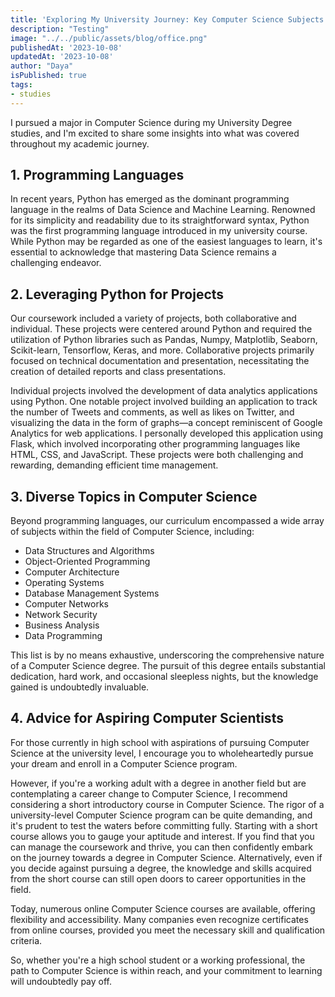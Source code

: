 ```yaml
---
title: 'Exploring My University Journey: Key Computer Science Subjects'
description: "Testing"
image: "../../public/assets/blog/office.png"
publishedAt: '2023-10-08'
updatedAt: '2023-10-08'
author: "Daya"
isPublished: true
tags:
- studies
---
```


I pursued a major in Computer Science during my University Degree studies, and I'm excited to share some insights into what was covered throughout my academic journey.

## 1. Programming Languages
In recent years, Python has emerged as the dominant programming language in the realms of Data Science and Machine Learning. Renowned for its simplicity and readability due to its straightforward syntax, Python was the first programming language introduced in my university course. While Python may be regarded as one of the easiest languages to learn, it's essential to acknowledge that mastering Data Science remains a challenging endeavor.

## 2. Leveraging Python for Projects
Our coursework included a variety of projects, both collaborative and individual. These projects were centered around Python and required the utilization of Python libraries such as Pandas, Numpy, Matplotlib, Seaborn, Scikit-learn, Tensorflow, Keras, and more. Collaborative projects primarily focused on technical documentation and presentation, necessitating the creation of detailed reports and class presentations.

Individual projects involved the development of data analytics applications using Python. One notable project involved building an application to track the number of Tweets and comments, as well as likes on Twitter, and visualizing the data in the form of graphs—a concept reminiscent of Google Analytics for web applications. I personally developed this application using Flask, which involved incorporating other programming languages like HTML, CSS, and JavaScript. These projects were both challenging and rewarding, demanding efficient time management.

## 3. Diverse Topics in Computer Science
Beyond programming languages, our curriculum encompassed a wide array of subjects within the field of Computer Science, including:

- Data Structures and Algorithms
- Object-Oriented Programming
- Computer Architecture
- Operating Systems
- Database Management Systems
- Computer Networks
- Network Security
- Business Analysis
- Data Programming

This list is by no means exhaustive, underscoring the comprehensive nature of a Computer Science degree. The pursuit of this degree entails substantial dedication, hard work, and occasional sleepless nights, but the knowledge gained is undoubtedly invaluable.

## 4. Advice for Aspiring Computer Scientists
For those currently in high school with aspirations of pursuing Computer Science at the university level, I encourage you to wholeheartedly pursue your dream and enroll in a Computer Science program.

However, if you're a working adult with a degree in another field but are contemplating a career change to Computer Science, I recommend considering a short introductory course in Computer Science. The rigor of a university-level Computer Science program can be quite demanding, and it's prudent to test the waters before committing fully. Starting with a short course allows you to gauge your aptitude and interest. If you find that you can manage the coursework and thrive, you can then confidently embark on the journey towards a degree in Computer Science. Alternatively, even if you decide against pursuing a degree, the knowledge and skills acquired from the short course can still open doors to career opportunities in the field.

Today, numerous online Computer Science courses are available, offering flexibility and accessibility. Many companies even recognize certificates from online courses, provided you meet the necessary skill and qualification criteria.

So, whether you're a high school student or a working professional, the path to Computer Science is within reach, and your commitment to learning will undoubtedly pay off.